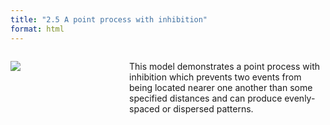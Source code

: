 ```yaml
---
title: "2.5 A point process with inhibition"
format: html
---
```


:::: {.columns}
::: {.column width=35%}
[![](2.5-inhibition.png)](2.5-inhibition.nlogo)
:::

::: {.column width=65%}
This model demonstrates a point process with inhibition which prevents two events from being located nearer one another than some specified distances and can produce evenly-spaced or dispersed patterns.
:::
::::
